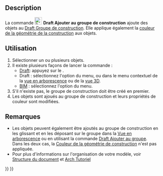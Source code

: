 <languages/>

{{Docnav/fr
|[[Draft_AddToGroup/fr|Ajouter au groupe]]
|[[Draft_ToggleDisplayMode/fr|Mode d'affichage]]
|[[Draft_Workbench/fr|Atelier Draft]]
|IconL=Draft_AddToGroup.svg
|IconR=Draft_ToggleDisplayMode.svg
|IconC=Workbench_Draft.svg
}}

{{GuiCommand/fr
|Name=Draft AddConstruction
|Name/fr=Draft Ajouter au groupe de construction
|MenuLocation=Draft/BIM : Utilitaires → Ajouter au groupe de construction
|Workbenches=[[Draft_Workbench/fr|Draft]], [[BIM_Workbench/fr|BIM]]
|Version=0.17
|SeeAlso=[[Draft_ToggleConstructionMode/fr|Draft Basculer en mode construction]], [[Draft_AddToGroup/fr|Draft Ajouter au groupe]]
}}

==Description==

La commande [[Image:Draft_AddConstruction.svg|24px]] '''Draft Ajouter au groupe de construction''' ajoute des objets au [[Draft_ToggleConstructionMode/fr|Draft Groupe de construction]]. Elle applique également la [[Draft_ToggleConstructionMode/fr#Pr.C3.A9f.C3.A9rences|couleur de la géométrie de la construction]] aux objets.

<span id="Usage"></span>
==Utilisation==

# Sélectionner un ou plusieurs objets.
# Il existe plusieurs façons de lancer la commande :
#* [[Draft_Workbench/fr|Draft]]: appuyez sur le {{Button|[[Image:Draft_AddConstruction.svg|16px]] [[Draft_AddConstruction/fr|Ajouter au groupe de construction]]}}.
#* Draft : sélectionnez l'option {{MenuCommand|Utilitaires → [[Image:Draft_AddConstruction.svg|16px]] Ajouter au groupe de construction}} du menu, ou dans le menu contextuel de la [[Tree_view/fr|vue en arborescence]] ou de la [[3D_view/fr|vue 3D]].
#* [[BIM_Workbench/fr|BIM]] : sélectionnez l'option {{MenuCommand|Utilitaires → [[Image:Draft_AddConstruction.svg|16px]] Ajouter au groupe de construction}} du menu.
# S'il n'existe pas, le groupe de construction doit être créé en premier.
# Les objets sont ajoués au groupe de construction et leurs propriétés de couleur sont modifiées.

<span id="Notes"></span>
==Remarques==

* Les objets peuvent également être ajoutés au groupe de construction en les glissant et en les déposant sur le groupe dans la [[Tree_view/fr|Vue en arborescence]] ou en utilisant la commande [[Draft_AddToGroup/fr|Draft Ajouter au groupe]]. Dans les deux cas, la [[Draft_ToggleConstructionMode/fr#Pr.C3.A9f.C3.A9rences|Couleur de la géométrie de construction]] n'est pas appliquée.
* Pour plus d'informations sur l'organisation de votre modèle, voir [[Document_structure/fr|Structure du document]] et [[Arch_tutorial/fr#Organiser_votre_mod.C3.A8le|Arch Tutoriel]]


{{Docnav/fr
|[[Draft_AddToGroup/fr|Ajouter au groupe]]
|[[Draft_ToggleDisplayMode/fr|Mode d'affichage]]
|[[Draft_Workbench/fr|Atelier Draft]]
|IconL=Draft_AddToGroup.svg
|IconR=Draft_ToggleDisplayMode.svg
|IconC=Workbench_Draft.svg
}}

{{Draft Tools navi{{#translation:}}}}
{{Userdocnavi{{#translation:}}}}